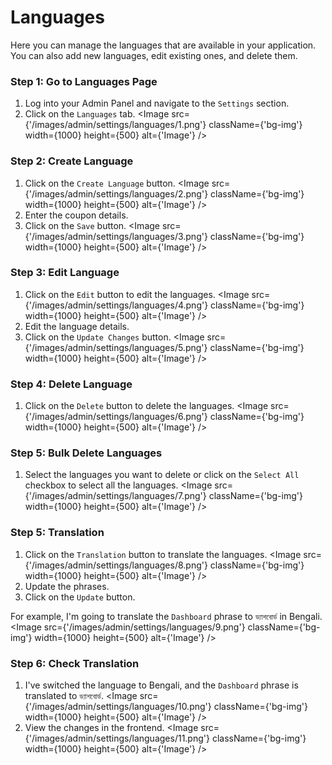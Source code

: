 
# Languages

Here you can manage the languages that are available in your application. You can also add new languages, edit existing ones, and delete them.

### Step 1: Go to Languages Page
1. Log into your Admin Panel and navigate to the `Settings` section.
2. Click on the `Languages` tab.
<Image src={'/images/admin/settings/languages/1.png'} className={'bg-img'} width={1000} height={500} alt={'Image'} />

### Step 2: Create Language
1. Click on the `Create Language` button.
<Image src={'/images/admin/settings/languages/2.png'} className={'bg-img'} width={1000} height={500} alt={'Image'} />
2. Enter the coupon details.
3. Click on the `Save` button.
<Image src={'/images/admin/settings/languages/3.png'} className={'bg-img'} width={1000} height={500} alt={'Image'} />

### Step 3: Edit Language
1. Click on the `Edit` button to edit the languages.
<Image src={'/images/admin/settings/languages/4.png'} className={'bg-img'} width={1000} height={500} alt={'Image'} />
2. Edit the language details.
3. Click on the `Update Changes` button.
<Image src={'/images/admin/settings/languages/5.png'} className={'bg-img'} width={1000} height={500} alt={'Image'} />

### Step 4: Delete Language
1. Click on the `Delete` button to delete the languages.
<Image src={'/images/admin/settings/languages/6.png'} className={'bg-img'} width={1000} height={500} alt={'Image'} />

### Step 5: Bulk Delete Languages
1. Select the languages you want to delete or click on the `Select All` checkbox to select all the languages.
<Image src={'/images/admin/settings/languages/7.png'} className={'bg-img'} width={1000} height={500} alt={'Image'} />

### Step 5: Translation
1. Click on the `Translation` button to translate the languages.
<Image src={'/images/admin/settings/languages/8.png'} className={'bg-img'} width={1000} height={500} alt={'Image'} />
2. Update the phrases.
3. Click on the `Update` button.

For example, I'm going to translate the `Dashboard` phrase to `ড্যাশবোর্ড` in Bengali.
<Image src={'/images/admin/settings/languages/9.png'} className={'bg-img'} width={1000} height={500} alt={'Image'} />

### Step 6: Check Translation
1. I've switched the language to Bengali, and the `Dashboard` phrase is translated to `ড্যাশবোর্ড`.
<Image src={'/images/admin/settings/languages/10.png'} className={'bg-img'} width={1000} height={500} alt={'Image'} />
2. View the changes in the frontend.
<Image src={'/images/admin/settings/languages/11.png'} className={'bg-img'} width={1000} height={500} alt={'Image'} />
